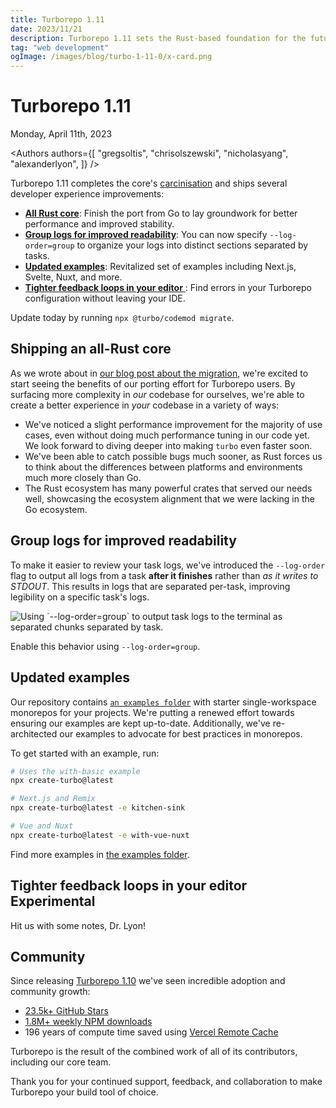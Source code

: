 ```yaml
---
title: Turborepo 1.11
date: 2023/11/21
description: Turborepo 1.11 sets the Rust-based foundation for the future of Turborepo.
tag: "web development"
ogImage: /images/blog/turbo-1-11-0/x-card.png
---
```


# Turborepo 1.11


<Date>
  Monday, April 11th, 2023
</Date>

<Authors authors={[
  "gregsoltis",
  "chrisolszewski",
  "nicholasyang",
  "alexanderlyon",
]} />

Turborepo 1.11 completes the core's [carcinisation](https://en.wikipedia.org/wiki/Carcinisation) and ships several developer experience improvements:

- [**All Rust core**](#shipping-an-all-rust-core): Finish the port from Go to lay groundwork for better performance and improved stability.
- [**Group logs for improved readability**](#group-logs-for-improved-readability): You can now specify `--log-order=group` to organize your logs into distinct sections separated by tasks.
- [**Updated examples**](#updated-examples): Revitalized set of examples including Next.js, Svelte, Nuxt, and more.
- [**Tighter feedback loops in your editor** <ExperimentalBadge isLink={false} />](#tighter-feedback-loops-in-your-editor-experimental): Find errors in your Turborepo configuration without leaving your IDE.

Update today by running `npx @turbo/codemod migrate`.

## Shipping an all-Rust core

As we wrote about in [our blog post about the migration](https://vercel.com/blog/turborepo-migration-go-rust), we're excited to start seeing the benefits of our porting effort for Turborepo users. By surfacing more complexity in _our_ codebase for ourselves, we're able to create a better experience in _your_ codebase in a variety of ways:

- We've noticed a slight performance improvement for the majority of use cases, even without doing much performance tuning in our code yet. We look forward to diving deeper into making `turbo` even faster soon.
- We've been able to catch possible bugs much sooner, as Rust forces us to think about the differences between platforms and environments much more closely than Go.
- The Rust ecosystem has many powerful crates that served our needs well, showcasing the ecosystem alignment that we were lacking in the Go ecosystem.

## Group logs for improved readability

To make it easier to review your task logs, we've introduced the `--log-order` flag to output all logs from a task **after it finishes** rather than _as it writes to STDOUT_. This results in logs that are separated per-task, improving legibility on a specific task's logs.

<Image alt="Using `--log-order=group` to output task logs to the terminal as separated chunks separated by task." />

Enable this behavior using `--log-order=group`.

## Updated examples

Our repository contains [`an examples folder`](https://github.com/vercel/turbo/tree/main/examples) with starter single-workspace monorepos for your projects. We're putting a renewed effort towards ensuring our examples are kept up-to-date. Additionally, we've re-architected our examples to advocate for best practices in monorepos.

To get started with an example, run:

```bash
# Uses the with-basic example
npx create-turbo@latest
```

```bash
# Next.js and Remix
npx create-turbo@latest -e kitchen-sink
```

```bash
# Vue and Nuxt
npx create-turbo@latest -e with-vue-nuxt
```

Find more examples in [the examples folder](https://github.com/vercel/turbo/tree/main/examples).

## Tighter feedback loops in your editor <ExperimentalBadge>Experimental</ExperimentalBadge>

Hit us with some notes, Dr. Lyon!

## Community

Since releasing [Turborepo 1.10](/blog/turbo-1-10-16) we've seen incredible adoption and community growth:

- [23.5k+ GitHub Stars](https://github.com/vercel/turbo)
- [1.8M+ weekly NPM downloads](https://www.npmjs.com/package/turbo)
- 196 years of compute time saved using [Vercel Remote Cache](https://vercel.com/docs/concepts/monorepos/remote-caching)

Turborepo is the result of the combined work of all of its contributors, including our core team.

Thank you for your continued support, feedback, and collaboration to make Turborepo your build tool of choice.
